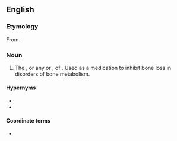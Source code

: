 ==English==

===Etymology===
From {{suffix|en|pamidronic acid|ate}}.

===Noun===
{{en-noun|-}}
{{wikipedia|pamidronic acid|mul=bone remodeling}}

# {{lb|en|pharmaceutical drug}} The {{l|en|conjugate base}}, or any {{l|en|salt|id=chemistry|salt}} or {{l|en|ester}}, of {{l|en|pamidronic acid}}. Used as a medication to inhibit bone loss in disorders of bone metabolism. 

====Hypernyms====
* {{l|en|bisphosphonate}}
* {{l|en|diphosphonate}}

====Coordinate terms====
* {{l|en|pamidronic acid}} {{lb|en|coordinate as an acid versus a base, but synonymous in the practical sense that the conjugate base and conjugate acid coexist in solution}}